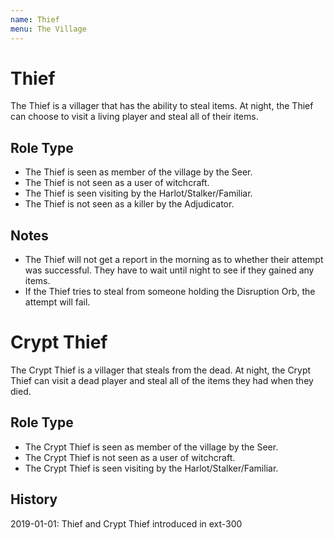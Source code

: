 ```yaml
---
name: Thief
menu: The Village
---
```


# Thief

The Thief is a villager that has the ability to steal items. At night,
the Thief can choose to visit a living player and steal all of their
items.

## Role Type

  - The Thief is seen as member of the village by the Seer.
  - The Thief is not seen as a user of witchcraft.
  - The Thief is seen visiting by the Harlot/Stalker/Familiar.
  - The Thief is not seen as a killer by the Adjudicator.

## Notes

  - The Thief will not get a report in the morning as to whether their
    attempt was successful. They have to wait until night to see if they
    gained any items.
  - If the Thief tries to steal from someone holding the Disruption Orb,
    the attempt will fail.

# Crypt Thief

The Crypt Thief is a villager that steals from the dead. At night, the
Crypt Thief can visit a dead player and steal all of the items they had
when they died.

## Role Type

  - The Crypt Thief is seen as member of the village by the Seer.
  - The Crypt Thief is not seen as a user of witchcraft.
  - The Crypt Thief is seen visiting by the Harlot/Stalker/Familiar.

## History

2019-01-01: Thief and Crypt Thief introduced in ext-300

